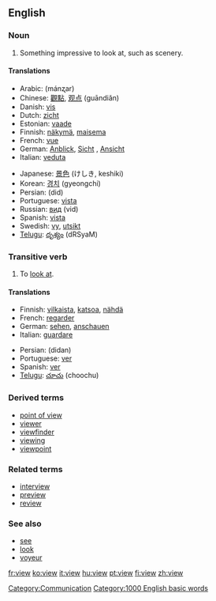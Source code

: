 ==English==

{{rank|late|bed|living|531|view|although|knowledge|hath}}

===Noun===
{{en-noun-reg}}

# Something impressive to look at, such as scenery.

====Translations====
{{top}}
*Arabic: {{ARchar|[[منظر]]}} (mánʐar)
*Chinese: [[觀點]], [[观点]] (guāndiǎn)
*Danish: [[vis#Danish|vis]]
*Dutch: [[zicht]]
*Estonian: [[vaade]]
*Finnish: [[näkymä]], [[maisema]]
*French: [[vue]] {{f}}
*German: [[Anblick]], [[Sicht]] {{f}}, [[Ansicht]] {{f}}
*Italian: [[veduta]] {{f}}
{{mid}}
*Japanese: [[景色]] (けしき, keshiki)
*Korean: [[경치]] (gyeongchi)
*Persian: {{ARchar|[[دید]]}} (did)
*Portuguese: [[vista]] {{f}}
*Russian: [[вид]] (vid) {{m}}
*Spanish: [[vista]] {{f}}
*Swedish: [[vy]], [[utsikt]]
*[[Telugu]]: [[దృశ్యం]] (dRSyaM)
{{bottom}}

===Transitive verb===
{{en-infl-reg-consonant|view||}}

# To [[look at]].

====Translations====
{{top}}
*Finnish: [[vilkaista]], [[katsoa]], [[nähdä]]
*French: [[regarder]]
*German: [[sehen]], [[anschauen]]
*Italian: [[guardare]]
{{mid}}
*Persian: {{ARchar|[[دیدن]]}} (didan)
*Portuguese: [[ver]]
*Spanish: [[ver]]
*[[Telugu]]: [[చూచు]] (choochu)
{{bottom}}

===Derived terms===
*[[point of view]]
*[[viewer]]
*[[viewfinder]]
*[[viewing]]<!--noun, as in "a viewing of a property"-->
*[[viewpoint]]

===Related terms===
*[[interview]]
*[[preview]]
*[[review]]

===See also===
*[[see]]
*[[look]]
*[[voyeur]]

[[Category:Communication]]
[[Category:1000 English basic words]]

[[fr:view]]
[[ko:view]]
[[it:view]]
[[hu:view]]
[[pt:view]]
[[fi:view]]
[[zh:view]]